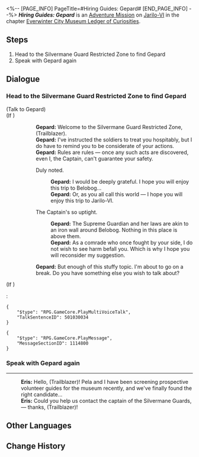 <%-- [PAGE_INFO]
PageTitle=#Hiring Guides: Gepard#
[END_PAGE_INFO] --%>
{{Stub|Dialogue.}}
{{Mission Infobox
|id            = 8001254
|title         = 
|image         = <!--Mission Hiring Guides Gepard.png-->
|type          = Adventure
|event_name    = 
|chapter       = Everwinter City Museum Ledger of Curiosities
|requirements  = {{subst:void|<!--Unknown: {"Type":"Manual"}-->}}
|summary       = The Belobog History and Culture Museum is about to open, but there is a shortage of guides. In order to ensure a smooth exhibition, the Silvermane Captain passes the interview and becomes a volunteer guide at the museum.
|characters    = Eris; Gepard; Trailblazer
|startLocation = [[Jarilo-VI]] - [[Silvermane Guard Restricted Zone]]
|world         = Jarilo-VI
|area          = Silvermane Guard Restricted Zone
|prev          = 
|next          = 
|rewards       = 
}}
'''''Hiring Guides: Gepard''''' is an [[Adventure Mission]] on [[Jarilo-VI]] in the chapter [[Everwinter City Museum Ledger of Curiosities]].

==Steps==
# Head to the Silvermane Guard Restricted Zone to find Gepard
# Speak with Gepard again

<!--
==Gameplay Notes==

--><!--
==Trial Character==

-->
==Dialogue==
{{Stub Dialogue}}

===Head to the Silvermane Guard Restricted Zone to find Gepard{{subst:void|<!--800125401-->}}===
{{Mission Description|type=adventure|location=Silvermane Guard Restricted Zone|The Belobog History and Culture Museum is about to open, but there is a great lack of guides. To rapidly fill up these positions and improve the visitor experience, Pela and Eris are inviting all Belobog citizens to apply for these positions.<br />This time they have their eye on Gepard, captain of the Silvermane Guards. Head to the Silvermane Guard Restricted Zone in their stead, and see whether Gepard is interested in the position.}}
{{Dialogue Start}}


;(Talk to Gepard)
;(If {{cx}}<!--during performance 501030001-->)
::'''Gepard:''' Welcome to the Silvermane Guard Restricted Zone, (Trailblazer).
::'''Gepard:''' I've instructed the soldiers to treat you hospitably, but I do have to remind you to be considerate of your actions.
::'''Gepard:''' Rules are rules &mdash; once any such acts are discovered, even I, the Captain, can't guarantee your safety.
::{{DIcon|Arrow}} Duly noted.
:::'''Gepard:''' I would be deeply grateful. I hope you will enjoy this trip to Belobog...
:::'''Gepard:''' Or, as you all call this world &mdash; I hope you will enjoy this trip to Jarilo-VI.
::{{DIcon|Arrow}} The Captain's so uptight.
:::'''Gepard:''' The Supreme Guardian and her laws are akin to an iron wall around Belobog. Nothing in this place is above them.
:::'''Gepard:''' As a comrade who once fought by your side, I do not wish to see harm befall you. Which is why I hope you will reconsider my suggestion.
::'''Gepard:''' But enough of this stuffy topic. I'm about to go on a break. Do you have something else you wish to talk about?
;(If {{cx}}<!--not during performance 501030001-->)
:<pre>{
	"$type": "RPG.GameCore.PlayMultiVoiceTalk",
	"TalkSentenceID": 501030034
}</pre>
<pre>{
	"$type": "RPG.GameCore.PlayMessage",
	"MessageSectionID": 1114800
}</pre>
{{Dialogue End}}

===Speak with Gepard again{{subst:void|<!--800125403-->}}===
{{Dialogue Start}}

----
:'''Eris:''' Hello, (Trailblazer)! Pela and I have been screening prospective volunteer guides for the museum recently, and we've finally found the right candidate...
:'''Eris:''' Could you help us contact the captain of the Silvermane Guards, {{Color|keyword|nobold=1|Gepard}} &mdash; thanks, (Trailblazer)!
{{Dialogue End}}

==Other Languages==
{{Other Languages
|en   = Hiring Guides: Gepard
|zhs  = 导览员募集•杰帕德
|zht  = 導覽員募集•傑帕德
|ja   = ガイド募集・ジェパード
|ko   = 안내원 모집•게파드
|es   = Reclutamiento de guías: Gepard
|fr   = Recrutement de guides&nbsp;: Gepard
|ru   = Наём экскурсоводов: Гепард
|th   = รับสมัครไกด์: Gepard
|vi   = Tuyển Hướng Dẫn Viên: Gepard
|de   = Museumsführer gesucht: Gepard
|id   = Perekrutan Pemandu: Gepard
|pt   = Recrutamento de Guias Turísticos: Gepard
}}

==Change History==
{{Change History|1.1}}
